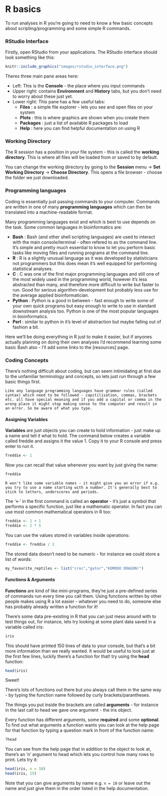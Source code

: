 
# R basics

To run analyses in R you're going to need to know a few basic concepts about scripting/programming and some simple R commands.

### RStudio Interface

Firstly, open RStudio from your applications. The RStudio interface should look something like this:

```r
knitr::include_graphics("images/rstudio_interface.png")
```

Theres three main pane areas here:

* Left: This is the **Console** - the place where you input commands
* Upper right: contains **Environment** and **History** tabs, but you don't need to worry about these just yet.
* Lower right: This pane has a few useful tabs:
    * **Files** : a simple file explorer - lets you see and open files on your system
    * **Plots** : this is where graphics are shown when you create them
    * **Packages** : just a list of available R packages to load
    * **Help** : here you can find helpful documentation on using R

### Working Directory

The R session has a position in your file system - this is called the **working directory**. This is where all files will be loaded from or saved to by default.

You can change the working directory by going to the **Session** menu -> **Set Working Directory** -> **Choose Directory**. This opens a file browser - choose the folder we just downloaded.

### Programming languages

Coding is essentially just passing commands to your computer. Commands are written in one of many **programming languages** which can then be translated into a machine-readable format. 

Many programming languages exist and which is best to use depends on the task. Some common languages in bioinformatics are:

* **Bash** : Bash (and other shell scripting languages) are used to interact with the main console/terminal - often refered to as the command line. It's simple and pretty much essential to know to let you perform basic tasks like moving files and running programs at the command line.
* **R** : R is a slightly unusual language as it was developed by statisticians not programmers but this does mean it's well equipped for performing statistical analyses.
* **C** : C was one of the first major programming languages and still one of the most widely used in the programming world, however it's less abstracted than many, and therefore more difficult to write but faster to run. Good for serious algorithm-development but probably less use for the average applied bioinformatician.
* **Python** : Python is a good in between - fast enough to write some of your own quick programs but easy enough to write to use in standard downstream analysis too. Python is one of the most popular languages in bioinformatics.
* **Perl** : similar to python in it's level of abstraction but maybe falling out of fashion a bit.

Here we'll be doing everything in R just to make it easier, but if anyones actually planning on doing their own analyses I'd recommend learning some basic Bash also - I'll add some links to the [resources] page.

### Coding Concepts

There's nothing difficult about coding, but can seem intimidating at first due to the unfamiliar terminology and concepts, so lets just run through a few basic things first.

```block2
Like any language programming languages have grammar rules (called syntax) which need to be followed - capitilisation, commas, brackets etc. all have special meaning and if you add a capital or comma in the wrong place it might stop making sense to the computer and result in an error. So be aware of what you type. 
```

#### Assigning Variables

**Variables** are just objects you can create to hold information - just make up a name and tell it what to hold. The command below creates a variable called freddie and assigns it the value 1. Copy it to your R console and press enter to run it.

```r
freddie <- 1
```

Now you can recall that value whenever you want by just giving the name:

```r
freddie
```

```block2
R won't like some variable names - it might give you an error if e.g. you try to use a name starting with a number. It's generally best to stick to letters, underscores and periods.
```

The '<-' in the first command is called an **operator** - it's just a symbol that performs a specific function, just like a mathematic operator. In fact you can use most common mathematical operators in R too:

```r
freddie <- 1 + 1
freddie <- 2 * 5
```

You can use the values stored in variables inside operations:

```r
freddie <- freddie / 2
```

The stored data doesn't need to be numeric - for instance we could store a list of words:

```r
my_favourite_reptiles <- list("croc","gator","KOMODO DRAGON!")
```


#### Functions & Arguments

**Functions** are kind of like mini-programs, they're just a pre-defined series of commands run every time you call them. Using functions written by other people makes using R a lot easier - whatever you need to do, someone else has probably already written a function for it!

There's some data pre-existing in R that you can just mess around with to test things out, for instance, lets try looking at some plant data saved in a variable called iris:

```r
iris
```

This should have printed 150 lines of data to your console, but that's a bit more information than we really wanted. It would be useful to look just at the first few lines, luckily there's a function for that! try using the **head** function:

```r
head(iris)
```

Sweet! 

There's lots of functions out there but you always call them in the same way - by typing the function name followed by curly brackets/parantheses. 

The things you put inside the brackets are called **arguments** - for instance in the last call to head we gave one argument - the iris object. 

Every function has different arguments, some **required** and some **optional**. To find out what arguments a function wants you can look at the help page for that function by typing a question mark in front of the function name:

```r
?head
```

You can see from the help page that in addition to the object to look at, there's an 'n' argument to head which lets you control how many rows to print. Lets try it:

```r
head(iris, n = 10)
head(iris, 15)
```

Note that you can give arguments by name e.g. ```n = 10``` or leave out the name and just give them in the order listed in the help documentation. 